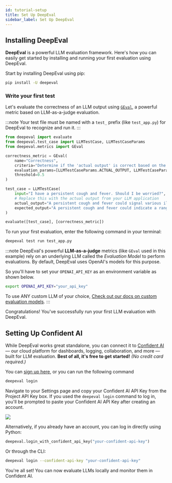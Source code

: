 ```yaml
---
id: tutorial-setup
title: Set Up DeepEval
sidebar_label: Set Up DeepEval
---
```


## Installing DeepEval

**DeepEval** is a powerful LLM evaluation framework. Here's how you can easily get started by installing and running your first evaluation using DeepEval.

Start by installing DeepEval using pip:

```bash
pip install -U deepeval
```

### Write your first test

Let's evaluate the correctness of an LLM output using [`GEval`](https://deepeval.com/docs/metrics-llm-evals), a powerful metric based on LLM-as-a-judge evaluation.

:::note
Your test file must be named with a `test_` prefix (like `test_app.py`) for DeepEval to recognize and run it.
:::

```python title="test_app.py"
from deepeval import evaluate
from deepeval.test_case import LLMTestCase, LLMTestCaseParams
from deepeval.metrics import GEval

correctness_metric = GEval(
    name="Correctness",
    criteria="Determine if the 'actual output' is correct based on the 'expected output'.",
    evaluation_params=[LLMTestCaseParams.ACTUAL_OUTPUT, LLMTestCaseParams.EXPECTED_OUTPUT],
    threshold=0.5
)

test_case = LLMTestCase(
    input="I have a persistent cough and fever. Should I be worried?",
    # Replace this with the actual output from your LLM application
    actual_output="A persistent cough and fever could signal various illnesses, from minor infections to more serious conditions like pneumonia or COVID-19. It's advisable to seek medical attention if symptoms worsen, persist beyond a few days, or if you experience difficulty breathing, chest pain, or other concerning signs.",
    expected_output="A persistent cough and fever could indicate a range of illnesses, from a mild viral infection to more serious conditions like pneumonia or COVID-19. You should seek medical attention if your symptoms worsen, persist for more than a few days, or are accompanied by difficulty breathing, chest pain, or other concerning signs."
)

evaluate([test_case], [correctness_metric])
```

To run your first evaluation, enter the following command in your terminal:

```bash
deepeval test run test_app.py
```

:::note
DeepEval's powerful **LLM-as-a-judge** metrics (like `GEval` used in this example) rely on an underlying LLM called the _Evaluation Model_ to perform evaluations. By default, DeepEval uses OpenAI's models for this purpose.

So you'll have to set your `OPENAI_API_KEY` as an environment variable as shown below.

```bash
export OPENAI_API_KEY="your_api_key"
```

To use ANY custom LLM of your choice, [Check out our docs on custom evaluation models](https://deepeval.com/guides/guides-using-custom-llms).
:::

Congratulations! You've successfully run your first LLM evaluation with DeepEval.

## Setting Up Confident AI

While DeepEval works great standalone, you can connect it to [Confident AI](https://www.confident-ai.com) — our cloud platform for dashboards, logging, collaboration, and more — built for LLM evaluation. **Best of all, it's free to get started!** _(No credit card required.)_

You can [sign up here](https://www.confident-ai.com), or you can run the following command

```bash
deepeval login
```

Navigate to your Settings page and copy your Confident AI API Key from the Project API Key box. If you used the `deepeval login` command to log in, you'll be prompted to paste your Confident AI API Key after creating an account.

<div
  style={{
    display: "flex",
    alignItems: "center",
    justifyContent: "center",
  }}
>
  <img
    src="https://deepeval-docs.s3.amazonaws.com/tutorial_setup_01.svg"
    style={{
      marginTop: "20px",
      marginBottom: "20px",
      height: "auto",
      maxHeight: "800px",
    }}
  />
</div>

Alternatively, if you already have an account, you can log in directly using Python:

```python title="main.py"
deepeval.login_with_confident_api_key("your-confident-api-key")
```

Or through the CLI:

```bash
deepeval login --confident-api-key "your-confident-api-key"
```

You're all set! You can now evaluate LLMs locally and monitor them in Confident AI.
